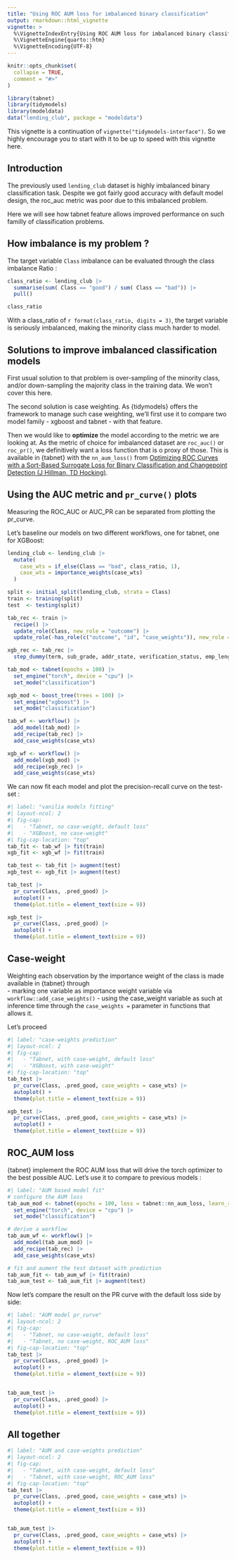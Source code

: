 ```yaml
---
title: "Using ROC AUM loss for imbalanced binary classification"
output: rmarkdown::html_vignette
vignette: >
  %\VignetteIndexEntry{Using ROC AUM loss for imbalanced binary classification}
  %\VignetteEngine{quarto::htm}
  %\VignetteEncoding{UTF-8}
---
```


```r
knitr::opts_chunk$set(
  collapse = TRUE,
  comment = "#>"
)
```

```r
library(tabnet)
library(tidymodels)
library(modeldata)
data("lending_club", package = "modeldata")
```

::: {.callout-note}
This vignette is a continuation of `vignette("tidymodels-interface")`. So we highly encourage you to start with it to be up to speed with this vignette here.
:::

## Introduction

The previously used `lending_club` dataset is highly imbalanced binary classification task. Despite we got fairly good accuracy with default model design, the roc_auc metric was poor due to this imbalanced problem.

Here we will see how tabnet feature allows improved performance on such familly of classification problems. 

## How imbalance is my problem ? 

The target variable `Class` imbalance can be evaluated through the class imbalance Ratio : 
```r
class_ratio <- lending_club |> 
  summarise(sum( Class == "good") / sum( Class == "bad")) |> 
  pull() 

class_ratio
```
With a class_ratio of `r format(class_ratio, digits = 3)`, the target variable is seriously imbalanced, making the minority class much harder to model.

## Solutions to improve imbalanced classification models

First usual solution to that problem is over-sampling of the minority class, and/or down-sampling the majority class in the training data. We won't cover this here. 

The second solution is case weighting. As {tidymodels} offers the framework to manage such case weighting, we'll first use it to compare two model family - xgboost and tabnet - with that feature.

Then we would like to **optimize** the model according to the metric we are looking at. As the metric of choice for imbalanced dataset are `roc_auc()` or `roc_pr()`, we definitively want a loss function that is o proxy of those. This is available in {tabnet} with the `nn_aum_loss()` from [Optimizing ROC Curves with a Sort-Based Surrogate Loss for Binary Classification and Changepoint Detection (J Hillman, TD Hocking)](https://jmlr.org/papers/v24/21-0751.html).

## Using the AUC metric and `pr_curve()` plots

Measuring the ROC_AUC or AUC_PR can be separated from plotting the pr_curve.

Let's baseline our models on two different workflows, one for tabnet, one for XGBoost: 
```r
lending_club <- lending_club |>
  mutate(
    case_wts = if_else(Class == "bad", class_ratio, 1),
    case_wts = importance_weights(case_wts)
  )

split <- initial_split(lending_club, strata = Class)
train <- training(split)
test  <- testing(split)

tab_rec <- train |>
  recipe() |>
  update_role(Class, new_role = "outcome") |>
  update_role(-has_role(c("outcome", "id", "case_weights")), new_role = "predictor")

xgb_rec <- tab_rec |> 
  step_dummy(term, sub_grade, addr_state, verification_status, emp_length)

tab_mod <- tabnet(epochs = 100) |> 
  set_engine("torch", device = "cpu") |> 
  set_mode("classification")

xgb_mod <- boost_tree(trees = 100) |> 
  set_engine("xgboost") |> 
  set_mode("classification")

tab_wf <- workflow() |> 
  add_model(tab_mod) |> 
  add_recipe(tab_rec) |> 
  add_case_weights(case_wts)

xgb_wf <- workflow() |> 
  add_model(xgb_mod) |> 
  add_recipe(xgb_rec) |> 
  add_case_weights(case_wts)
```

We can now fit each model and plot the precision-recall curve on the test-set : 

```r
#| label: "vanilia models fitting"
#| layout-ncol: 2
#| fig-cap: 
#|   - "Tabnet, no case-weight, default loss"
#|   - "XGBoost, no case-weight"
#| fig-cap-location: "top" 
tab_fit <- tab_wf |> fit(train)
xgb_fit <- xgb_wf |> fit(train)

tab_test <- tab_fit |> augment(test)
xgb_test <- xgb_fit |> augment(test)

tab_test |> 
  pr_curve(Class, .pred_good) |> 
  autoplot() +
  theme(plot.title = element_text(size = 9))

xgb_test |>
  pr_curve(Class, .pred_good) |>
  autoplot() +
  theme(plot.title = element_text(size = 9))

```


## Case-weight

Weighting each observation by the importance weight of the class is made available in {tabnet} through   
-   marking one variable as importance weight variable via `workflow::add_case_weights()` 
-   using the case_weight variable as such at inference time through the `case_weights = ` parameter in functions that allows it.

Let's proceed 
```r
#| label: "case-weights prediction"
#| layout-ncol: 2
#| fig-cap: 
#|   - "Tabnet, with case-weight, default loss"
#|   - "XGBoost, with case-weight"
#| fig-cap-location: "top" 
tab_test |> 
  pr_curve(Class, .pred_good, case_weights = case_wts) |> 
  autoplot() +
  theme(plot.title = element_text(size = 9))

xgb_test |>
  pr_curve(Class, .pred_good, case_weights = case_wts) |>
  autoplot() +
  theme(plot.title = element_text(size = 9))
```

## ROC_AUM loss

{tabnet} implement the ROC AUM loss that will drive the torch optimizer to the best possible AUC. Let's use it to compare to previous models : 
```r
#| label: "AUM based model fit"
# configure the AUM loss
tab_aum_mod <- tabnet(epochs = 100, loss = tabnet::nn_aum_loss, learn_rate = 0.02) |> 
  set_engine("torch", device = "cpu") |> 
  set_mode("classification")

# derive a workflow
tab_aum_wf <- workflow() |> 
  add_model(tab_aum_mod) |> 
  add_recipe(tab_rec) |> 
  add_case_weights(case_wts)

# fit and aument the test dataset with prediction
tab_aum_fit <- tab_aum_wf |> fit(train)
tab_aum_test <- tab_aum_fit |> augment(test)
```

Now let's compare the result on the PR curve with the default loss side by side: 
```r
#| label: "AUM model pr_curve"
#| layout-ncol: 2
#| fig-cap: 
#|   - "Tabnet, no case-weight, default loss"
#|   - "Tabnet, no case-weight, ROC_AUM loss"
#| fig-cap-location: "top" 
tab_test |> 
  pr_curve(Class, .pred_good) |> 
  autoplot() +
  theme(plot.title = element_text(size = 9))


tab_aum_test |> 
  pr_curve(Class, .pred_good) |> 
  autoplot() +
  theme(plot.title = element_text(size = 9))

```

## All together

```r
#| label: "AUM and case-weights prediction"
#| layout-ncol: 2
#| fig-cap: 
#|   - "Tabnet, with case-weight, default loss"
#|   - "Tabnet, with case-weight, ROC_AUM loss"
#| fig-cap-location: "top" 
tab_test |> 
  pr_curve(Class, .pred_good, case_weights = case_wts) |> 
  autoplot() +
  theme(plot.title = element_text(size = 9))


tab_aum_test |> 
  pr_curve(Class, .pred_good, case_weights = case_wts) |> 
  autoplot() +
  theme(plot.title = element_text(size = 9))

```

